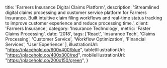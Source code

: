 
  title: 'Farmers Insurance Digital Claims Platform',
  description: 'Streamlined digital claims processing and customer service platform for Farmers Insurance. Built intuitive claim filing workflows and real-time status tracking to improve customer experience and reduce processing time.',
  client: 'Farmers Insurance',
  category: 'Insurance Technology',
  metric: 'Faster Claims Processing',
  date: '2018',
  tags: ['React', 'Insurance Tech', 'Claims Processing', 'Customer Service', 'Workflow Optimization', 'Financial Services', 'User Experience'
  ],
  illustrationUrl: "https://placehold.co/600x400/blue",
  tabletIllustrationUrl: "https://placehold.co/400x300/red",
  mobileIllustrationUrl: "https://placehold.co/200x150/green",
}

<ProjectMetadata
  client={metadata.client}
  metric={metadata.metric}
  category={metadata.category}
  date={metadata.date}
  tags={metadata.tags}
/>
